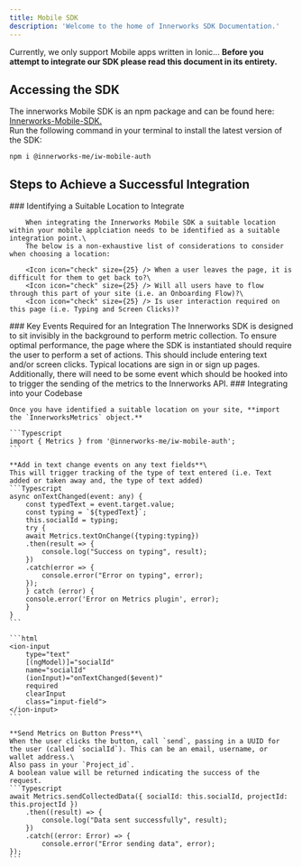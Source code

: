 ```yaml
---
title: Mobile SDK
description: 'Welcome to the home of Innerworks SDK Documentation.'
---
```


<Warning>Currently, we only support Mobile apps written in Ionic...</Warning>
<Tip>**Before you attempt to integrate our SDK please read this document in its entirety.**</Tip>

## Accessing the SDK

The innerworks Mobile SDK is an npm package and can be found here: [Innerworks-Mobile-SDK.](https://www.npmjs.com/package/@innerworks-me/iw-mobile-auth)\
Run the following command in your terminal to install the latest version of the SDK:
```
npm i @innerworks-me/iw-mobile-auth
```

## Steps to Achieve a Successful Integration

<Steps>
  <Step title="First Step">
        ### Identifying a Suitable Location to Integrate

        When integrating the Innerworks Mobile SDK a suitable location within your mobile applciation needs to be identified as a suitable integration point.\
        The below is a non-exhaustive list of considerations to consider when choosing a location:

        <Icon icon="check" size={25} /> When a user leaves the page, it is difficult for them to get back to?\
        <Icon icon="check" size={25} /> Will all users have to flow through this part of your site (i.e. an Onboarding Flow)?\
        <Icon icon="check" size={25} /> Is user interaction required on this page (i.e. Typing and Screen Clicks)?
  </Step>
  <Step title="Second Step">
    ### Key Events Required for an Integration
        The Innerworks SDK is designed to sit invisibly in the background to perform metric collection. To ensure optimal performance, the page where the SDK is instantiated should require the user to perform a set of actions. This should include entering text and/or screen clicks. Typical locations are sign in or sign up pages. 
        Additionally, there will need to be some event which should be hooked into to trigger the sending of the metrics to the Innerworks API. 
  </Step>
  <Step title="Third Step">
    ### Integrating into your Codebase

    Once you have identified a suitable location on your site, **import the `InnerworksMetrics` object.**

    ```Typescript
    import { Metrics } from '@innerworks-me/iw-mobile-auth';
    ```

    **Add in text change events on any text fields**\
    This will trigger tracking of the type of text entered (i.e. Text added or taken away and, the type of text added)
    ```Typescript
    async onTextChanged(event: any) {
        const typedText = event.target.value;
        const typing = `${typedText}`;
        this.socialId = typing;
        try {  
        await Metrics.textOnChange({typing:typing})
        .then(result => {
            console.log("Success on typing", result);
        })
        .catch(error => {
            console.error("Error on typing", error);
        });
        } catch (error) {
        console.error('Error on Metrics plugin', error);
        }
    }
    ```

    ```html
    <ion-input
        type="text"
        [(ngModel)]="socialId"
        name="socialId"
        (ionInput)="onTextChanged($event)"
        required
        clearInput
        class="input-field">
    </ion-input>
    ```

    **Send Metrics on Button Press**\
    When the user clicks the button, call `send`, passing in a UUID for the user (called `socialId`). This can be an email, username, or wallet address.\
    Also pass in your `Project_id`.
    A boolean value will be returned indicating the success of the request.
    ```Typescript
    await Metrics.sendCollectedData({ socialId: this.socialId, projectId: this.projectId })
        .then((result) => {
            console.log("Data sent successfully", result);
        })
        .catch((error: Error) => {
            console.error("Error sending data", error);
    });
    ```
  </Step>
</Steps>